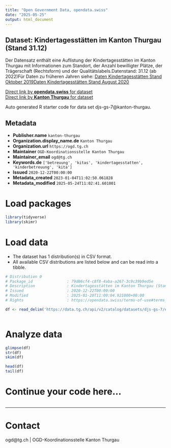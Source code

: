 ```yaml
---
title: "Open Government Data, opendata.swiss"
date: "2025-05-25"
output: html_document
---
```


## Dataset: Kindertagesstätten im Kanton Thurgau (Stand 31.12)

Der Datensatz enthält eine Auflistung der Kindertagesstätten im Kanton Thurgau mit Informationen zum Standort, der Anzahl bewilligter Plätze, der Trägerschaft (Rechtsform) und der Qualitätslabels.Datenstand: 31.12 (ab 2022)Für Daten zu früheren Jahren siehe: [Daten Kindertagesstätten Stand Oktober 2019](https://data.tg.ch/explore/dataset/djs-gs-1/)[Daten Kindertagesstätten Stand August 2020](https://data.tg.ch/explore/dataset/djs-gs-2/)

[Direct link by **opendata.swiss** for dataset](https://opendata.swiss/de/dataset/kindertagesstatten-im-kanton-thurgau-stand-31-12)<br>
[Direct link by **Kanton Thurgau** for dataset](https://data.tg.ch/explore/dataset/djs-gs-7/)

Auto generated R starter code for data set djs-gs-7@kanton-thurgau.

## Metadata

- **Publisher.name** `kanton-thurgau`
- **Organization.display_name.de** `Kanton Thurgau`
- **Organization.url** `https://ogd.tg.ch`
- **Maintainer** `OGD-Koordinationsstelle Kanton Thurgau`
- **Maintainer_email** `ogd@tg.ch`
- **Keywords.de** `['betreuung', 'kitas', 'kindertagesstatten', 'kinderbetreuung', 'kita']`
- **Issued** `2020-12-22T00:00:00`
- **Metadata_created** `2023-01-04T11:02:50.061828`
- **Metadata_modified** `2025-05-24T11:02:41.601001`


# Load packages

```r

library(tidyverse)
library(skimr)

```

# Load data

-   The dataset has 1 distribution(s) in CSV format.
-   All available CSV distributions are listed below and can be read into a tibble.

```r

# Distribution 0
# Package_id               : 79d06cf4-c8f8-4aba-a267-3c9c39b9ed5e
# Description              : Kindertagesstätten im Kanton Thurgau (Stand 31.12) (csv)
# Issued                   : 2020-12-22T00:00:00
# Modified                 : 2025-01-20T11:00:04.921000+00:00
# Rights                   : https://opendata.swiss/terms-of-use#terms_by

df <- read_delim('https://data.tg.ch/api/v2/catalog/datasets/djs-gs-7/exports/csv?use_labels=true')



```

# Analyze data

```r

glimpse(df)
str(df)
skim(df)

head(df)
tail(df)

```

# Continue your code here...

```r

```

------------------------------------------------------------------------

# Contact

ogd@tg.ch | OGD-Koordinationsstelle Kanton Thurgau
